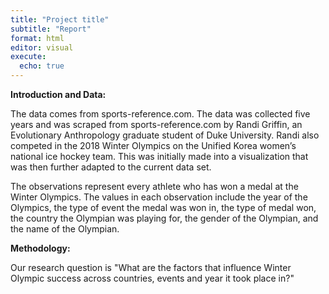 ```yaml
---
title: "Project title"
subtitle: "Report"
format: html
editor: visual
execute:
  echo: true
---
```


**Introduction and Data:**

The data comes from sports-reference.com. The data was collected five years and was scraped from sports-reference.com by Randi Griffin, an Evolutionary Anthropology graduate student of Duke University. Randi also competed in the 2018 Winter Olympics on the Unified Korea women's national ice hockey team. This was initially made into a visualization that was then further adapted to the current data set.

The observations represent every athlete who has won a medal at the Winter Olympics. The values in each observation include the year of the Olympics, the type of event the medal was won in, the type of medal won, the country the Olympian was playing for, the gender of the Olympian, and the name of the Olympian.

**Methodology:**

Our research question is \"What are the factors that influence Winter Olympic success across countries, events and year it took place in?\"\

